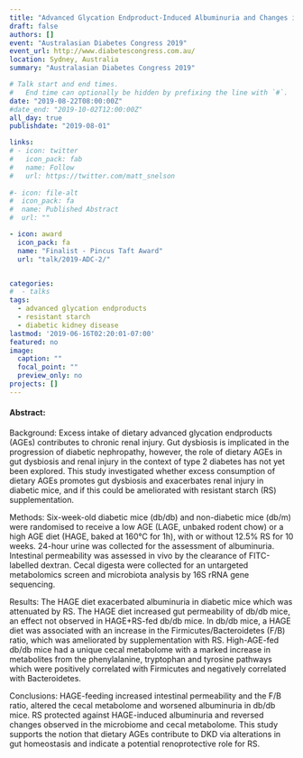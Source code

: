 ```yaml
---
title: "Advanced Glycation Endproduct-Induced Albuminuria and Changes in Gut Microbiota and Metabolome are Attenuated by Resistant Starch in a Mouse Model of Type 2 Diabetes" 
draft: false
authors: []
event: "Australasian Diabetes Congress 2019"
event_url: http://www.diabetescongress.com.au/ 
location: Sydney, Australia
summary: "Australasian Diabetes Congress 2019"

# Talk start and end times.
#   End time can optionally be hidden by prefixing the line with `#`.
date: "2019-08-22T08:00:00Z"
#date_end: "2019-10-02T12:00:00Z"
all_day: true
publishdate: "2019-08-01"

links:
# - icon: twitter
#   icon_pack: fab
#   name: Follow
#   url: https://twitter.com/matt_snelson
  
#- icon: file-alt
#  icon_pack: fa
#  name: Published Abstract
#  url: ""

- icon: award
  icon_pack: fa
  name: "Finalist - Pincus Taft Award"
  url: "talk/2019-ADC-2/"


categories:
#  - talks
tags:
  - advanced glycation endproducts
  - resistant starch
  - diabetic kidney disease
lastmod: '2019-06-16T02:20:01-07:00'
featured: no
image:
  caption: ""
  focal_point: ""
  preview_only: no
projects: []
---
```


#### Abstract:

Background:
Excess intake of dietary advanced glycation endproducts (AGEs) contributes to chronic renal injury. Gut dysbiosis is implicated in the progression of diabetic nephropathy, however, the role of dietary AGEs in gut dysbiosis and renal injury in the context of type 2 diabetes has not yet been explored. This study investigated whether excess consumption of dietary AGEs promotes gut dysbiosis and exacerbates renal injury in diabetic mice, and if this could be ameliorated with resistant starch (RS) supplementation.

Methods:
Six-week-old diabetic mice (db/db) and non-diabetic mice (db/m) were randomised to receive a low AGE (LAGE, unbaked rodent chow) or a high AGE diet (HAGE, baked at 160°C for 1h), with or without 12.5% RS for 10 weeks. 24-hour urine was collected for the assessment of albuminuria. Intestinal permeability was assessed in vivo by the clearance of FITC-labelled dextran. Cecal digesta were collected for an untargeted metabolomics screen and microbiota analysis by 16S rRNA gene sequencing.

Results:
The HAGE diet exacerbated albuminuria in diabetic mice which was attenuated by RS. The HAGE diet increased gut permeability of db/db mice, an effect not observed in HAGE+RS-fed db/db mice. In db/db mice, a HAGE diet was associated with an increase in the Firmicutes/Bacteroidetes (F/B) ratio, which was ameliorated by supplementation with RS. High-AGE-fed db/db mice had a unique cecal metabolome with a marked increase in metabolites from the phenylalanine, tryptophan and tyrosine pathways which were positively correlated with Firmicutes and negatively correlated with Bacteroidetes.

Conclusions: 
HAGE-feeding increased intestinal permeability and the F/B ratio, altered the cecal metabolome and worsened albuminuria in db/db mice. RS protected against HAGE-induced albuminuria and reversed changes observed in the microbiome and cecal metabolome. This study supports the notion that dietary AGEs contribute to DKD via alterations in gut homeostasis and indicate a potential renoprotective role for RS.